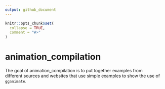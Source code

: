 ```yaml
---
output: github_document
---
```


<!-- README.md is generated from README.Rmd. Please edit that file -->

```r
knitr::opts_chunk$set(
  collapse = TRUE,
  comment = "#>"
)
```

# animation_compilation

The goal of animation_compilation is to put together examples from different sources and websites that use simple examples to show the use of `gganimate`.



